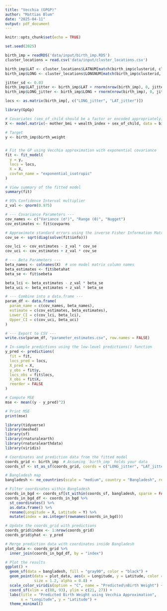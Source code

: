 ```yaml
---
title: "Vecchia (GPGP)"
author: "Mattias Blum"
date: "2025-04-11"
output: pdf_document
---
```


```r
knitr::opts_chunk$set(echo = TRUE)
```

```r
set.seed(2025)

birth_imp = readRDS('data/input/birth_imp.RDS')
cluster_locations = read.csv('data/input/cluster_locations.csv')

birth_imp$LAT <- cluster_locations$LATNUM[match(birth_imp$clusterid, cluster_locations$DHSCLUST)] 
birth_imp$LONG <- cluster_locations$LONGNUM[match(birth_imp$clusterid, cluster_locations$DHSCLUST)]

jitter_sd <- 0.03
birth_imp$LAT_jitter <- birth_imp$LAT + rnorm(nrow(birth_imp), 0, jitter_sd)
birth_imp$LONG_jitter <- birth_imp$LONG + rnorm(nrow(birth_imp), 0, jitter_sd)

locs <- as.matrix(birth_imp[, c("LONG_jitter", "LAT_jitter")])
```

```r
library(GpGp)

# Covariates (sex_of_child should be a factor or encoded appropriately)
X <- model.matrix(~ mother_bmi + wealth_index + sex_of_child, data = birth_imp)

# Target
y <- birth_imp$birth_weight


# Fit the GP using Vecchia approximation with exponential covariance
fit <- fit_model(
  y = y,
  locs = locs,
  X = X,
  covfun_name = "exponential_isotropic"
)

# View summary of the fitted model
summary(fit)
```
```r
# 95% Confidence Interval multiplier
z_val <- qnorm(0.975)

# --- Covariance Parameters ---
cov_names <- c("Variance (σ²)", "Range (θ)", "Nugget")
cov_estimates <- fit$covparms

# Approximate standard errors using the inverse Fisher Information Matrix
cov_se <- sqrt(diag(solve(fit$info)))

cov_lci <- cov_estimates - z_val * cov_se
cov_uci <- cov_estimates + z_val * cov_se

# --- Beta Parameters ---
beta_names <- colnames(X)  # use model matrix column names
beta_estimates <- fit$betahat
beta_se <- fit$sebeta

beta_lci <- beta_estimates - z_val * beta_se
beta_uci <- beta_estimates + z_val * beta_se

# --- Combine into a data.frame ---
param_df <- data.frame(
  param_name = c(cov_names, beta_names),
  estimate = c(cov_estimates, beta_estimates),
  Lower_CI = c(cov_lci, beta_lci),
  Upper_CI = c(cov_uci, beta_uci)
)

# --- Export to CSV ---
write.csv(param_df, "parameter_estimates.csv", row.names = FALSE)

```

```r
# In-sample predictions using the low-level predictions() function
y_pred <- predictions(
  fit = fit,
  locs_pred = locs,
  X_pred = X,
  y_obs = fit$y,
  locs_obs = fit$locs,
  X_obs = fit$X,
  reorder = FALSE
)

# Compute MSE
mse <- mean((y - y_pred)^2)

# Print MSE
print(mse)
```

```r
library(tidyverse)
library(meshed)
library(sf)
library(rnaturalearth)
library(rnaturalearthdata)
library(viridis)

# Coordinates and prediction data from the fitted model
coords_grid <- birth_imp  # Assuming `birth_imp` holds your data
coords_sf <- st_as_sf(coords_grid, coords = c("LONG_jitter", "LAT_jitter"), crs = 4326)

# Bangladesh map
bangladesh <- ne_countries(scale = "medium", country = "Bangladesh", returnclass = "sf")

# Filter coordinates within Bangladesh
coords_in_bgd <- coords_sf[st_within(coords_sf, bangladesh, sparse = FALSE), ]
coords_in_bgd_df <- coords_in_bgd %>%
  st_coordinates() %>%
  as.data.frame() %>%
  rename(Longitude = X, Latitude = Y) %>%
  mutate(index = as.integer(rownames(coords_in_bgd)))

# Update the coords_grid with predictions
coords_grid$index <- 1:nrow(coords_grid)
coords_grid$yhat <- y_pred

# Merge prediction data with coordinates inside Bangladesh
plot_data <- coords_grid %>%
  inner_join(coords_in_bgd_df, by = "index")

# Plot the results
ggplot() +
  geom_sf(data = bangladesh, fill = "gray90", color = "black") +
  geom_point(data = plot_data, aes(x = Longitude, y = Latitude, color = yhat),
             size = 1.2, alpha = 0.8) +
  scale_color_viridis(option = "C", name = "Predicted\nBirth Weight") +
  coord_sf(xlim = c(88, 93), ylim = c(21, 27)) +
  labs(title = "Predicted Birth Weight using Vecchia Approximation",
       x = "Longitude", y = "Latitude") +
  theme_minimal()
```
